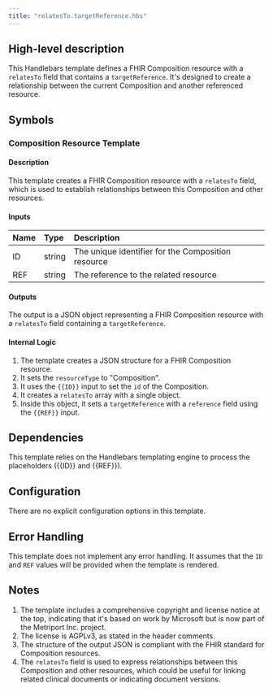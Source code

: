 ```yaml
---
title: "relatesTo.targetReference.hbs"
---
```


## High-level description
This Handlebars template defines a FHIR Composition resource with a `relatesTo` field that contains a `targetReference`. It's designed to create a relationship between the current Composition and another referenced resource.

## Symbols

### Composition Resource Template
#### Description
This template creates a FHIR Composition resource with a `relatesTo` field, which is used to establish relationships between this Composition and other resources.

#### Inputs
| Name | Type | Description |
|:-----|:-----|:------------|
| ID   | string | The unique identifier for the Composition resource |
| REF  | string | The reference to the related resource |

#### Outputs
The output is a JSON object representing a FHIR Composition resource with a `relatesTo` field containing a `targetReference`.

#### Internal Logic
1. The template creates a JSON structure for a FHIR Composition resource.
2. It sets the `resourceType` to "Composition".
3. It uses the `{{ID}}` input to set the `id` of the Composition.
4. It creates a `relatesTo` array with a single object.
5. Inside this object, it sets a `targetReference` with a `reference` field using the `{{REF}}` input.

## Dependencies
This template relies on the Handlebars templating engine to process the placeholders ({{ID}} and {{REF}}).

## Configuration
There are no explicit configuration options in this template.

## Error Handling
This template does not implement any error handling. It assumes that the `ID` and `REF` values will be provided when the template is rendered.

## Notes
1. The template includes a comprehensive copyright and license notice at the top, indicating that it's based on work by Microsoft but is now part of the Metriport Inc. project.
2. The license is AGPLv3, as stated in the header comments.
3. The structure of the output JSON is compliant with the FHIR standard for Composition resources.
4. The `relatesTo` field is used to express relationships between this Composition and other resources, which could be useful for linking related clinical documents or indicating document versions.
